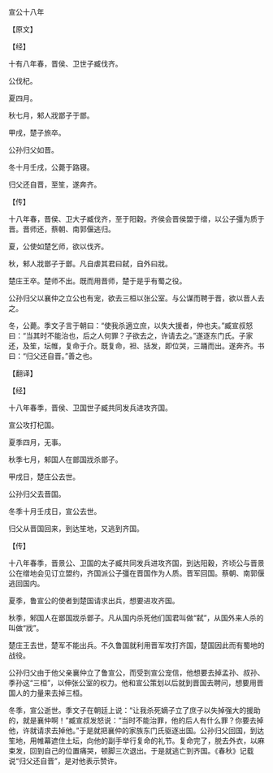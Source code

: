 

宣公十八年

【原文】

【经】

十有八年春，晋侯、卫世子臧伐齐。

公伐杞。

夏四月。

秋七月，邾人戕鄫子于鄫。

甲戌，楚子旅卒。

公孙归父如晋。

冬十月壬戌，公薨于路寝。

归父还自晋，至笙，遂奔齐。

【传】

十八年春，晋侯、卫大子臧伐齐，至于阳穀。齐侯会晋侯盟于缯，以公子彊为质于晋。晋师还，蔡朝、南郭偃逃归。

夏，公使如楚乞师，欲以伐齐。

秋，邾人戕鄫子于鄫。凡自虐其君曰弑，自外曰戕。

楚庄王卒。楚师不出。既而用晋师，楚于是乎有蜀之役。

公孙归父以襄仲之立公也有宠，欲去三桓以张公室。与公谋而聘于晋，欲以晋人去之。

冬，公薨。季文子言于朝曰：“使我杀適立庶，以失大援者，仲也夫。”臧宣叔怒曰：“当其时不能治也，后之人何罪？子欲去之，许请去之。”遂逐东门氏。子家还，及笙，坛帷，复命于介。既复命，袒、括发，即位哭，三踊而出。遂奔齐。书曰：“归父还自晋。”善之也。

【翻译】

【经】

十八年春季，晋侯、卫国世子臧共同发兵进攻齐国。

宣公攻打杞国。

夏季四月，无事。

秋季七月，邾国人在鄫国戕杀鄫子。

甲戌日，楚庄公去世。

公孙归父去晋国。

冬季十月壬戌日，宣公去世。

归父从晋国回来，到达笙地，又逃到齐国。

【传】

十八年春季，晋景公、卫国的太子臧共同发兵进攻齐国，到达阳穀，齐顷公与晋景公在缯地会见订立盟约，齐国派公子彊在晋国作为人质。晋军回国。蔡朝、南郭偃逃回国内。

夏季，鲁宣公的使者到楚国请求出兵，想要进攻齐国。

秋季，邾国人在鄫国戕杀鄫子。凡从国内杀死他们国君叫做“弑”，从国外来人杀的叫做“戕”。

楚庄王去世，楚军不能出兵。不久鲁国就利用晋军攻打齐国，楚国因此而有蜀地的战役。

公孙归父由于他父亲襄仲立了鲁宣公，而受到宣公宠信，他想要去掉孟孙、叔孙、季孙这“三桓”，以伸张公室的权力。他和宣公策划以后就到晋国去聘问，想要用晋国人的力量来去掉三桓。

冬季，宣公逝世。季文子在朝廷上说：“让我杀死嫡子立了庶子以失掉强大的援助的，就是襄仲啊！”臧宣叔发怒说：“当时不能治罪，他的后人有什么罪？你要去掉他，许就请求去掉他。”于是就把襄仲的家族东门氏驱逐出国。公孙归父回国，到达笙地，用帷幕遮住土坛，向他的副手举行复命的礼节。复命完了，脱去外衣，以麻束发，回到自己的位置痛哭，顿脚三次退出。于是就逃亡到齐国。《春秋》记载说“归父还自晋”，是对他表示赞许。

